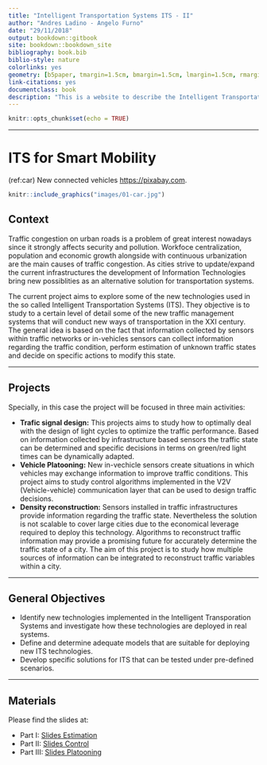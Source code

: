 ```yaml
---
title: "Intelligent Transportation Systems ITS - II"
author: "Andres Ladino - Angelo Furno"
date: "29/11/2018"
output: bookdown::gitbook
site: bookdown::bookdown_site
bibliography: book.bib
biblio-style: nature
colorlinks: yes
geometry: [b5paper, tmargin=1.5cm, bmargin=1.5cm, lmargin=1.5cm, rmargin=1.5cm]
link-citations: yes
documentclass: book
description: "This is a website to describe the Intelligent Transportation Systems (ITS) - Part II Project"
---
```


```r
knitr::opts_chunk$set(echo = TRUE)
```

***

# ITS for Smart Mobility {-}

(ref:car) New connected vehicles [https://pixabay.com](Taken from: https://pixabay.com). 

```r
knitr::include_graphics("images/01-car.jpg")
```

## Context {-}

Traffic congestion on urban roads is a problem of great interest nowadays since it strongly affects security and pollution.  Workfoce centralization, population and economic growth alongside with continuous urbanization are the main causes of traffic congestion. As cities strive to update/expand the current infrastructures the development of Information Technologies bring new possiblities as an alternative solution for transportation systems. 

The current project aims to explore some of the new technologies used in the so called Intelligent Transportation Systems (ITS). They objective is to study to a certain level of detail some of the new traffic management systems that will conduct new ways of transportation in the XXI century. The general idea is based on the fact that information collected by sensors within traffic networks or in-vehicles sensors can collect information regarding the traffic condition, perform estimation of unknown traffic states and decide on specific actions to modify this state.  

***

## Projects {-}

Specially, in this case the project will be focused in three main activities: 

- **Trafic signal design:** This projects aims to study how to optimally deal with the design of light cycles to optimize the traffic performance. Based on information collected by infrastructure based sensors the traffic state can be determined and specific decisions in terms on green/red light times can be dynamically adapted. 
- **Vehicle Platooning:**  New in-vechicle sensors create situations in which vehicles may exchange information to improve traffic conditions. This project aims to study control algorithms implemented in the V2V (Vehicle-vehicle) communication layer that can be used to design traffic decisions. 
- **Density reconstruction:** Sensors installed in traffic infrastructures provide information regarding the traffic state. Nevertheless the solution is not scalable to cover large cities due to the economical leverage required to deploy this technology. Algorithms to reconstruct traffic information may provide a  promising future for accurately determine the traffic state of a city. The aim of this project is to study how multiple sources of information can be integrated to reconstruct traffic variables within a city.  

***

## General Objectives {-}

* Identify new technologies implemented in the Intelligent Transporation Systems and investigate how these technologies are deployed in real systems. 
* Define and determine adequate models that are suitable for deploying new ITS technologies. 
* Develop specific solutions for ITS that can be tested under pre-defined scenarios. 

*** 

## Materials {-}

Please find the slides at: 

* Part I: [Slides Estimation](http://bit.ly/ITSIIS05E01)
* Part II: [Slides Control](http://bit.ly/ITSIIS05E02)
* Part III: [Slides Platooning](http://bit.ly/ITSIIS12E01)
